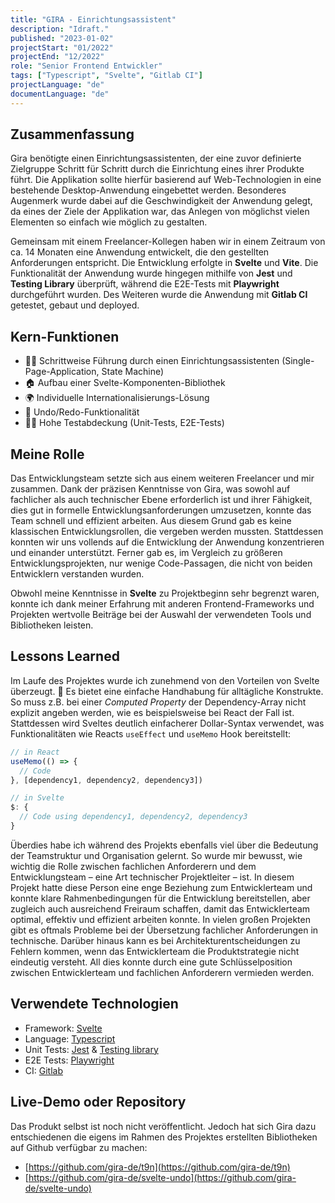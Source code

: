 ```yaml
---
title: "GIRA - Einrichtungsassistent"
description: "Idraft."
published: "2023-01-02"
projectStart: "01/2022"
projectEnd: "12/2022"
role: "Senior Frontend Entwickler"
tags: ["Typescript", "Svelte", "Gitlab CI"]
projectLanguage: "de"
documentLanguage: "de"
---
```


## Zusammenfassung

Gira benötigte einen Einrichtungsassistenten, der eine zuvor definierte Zielgruppe Schritt für Schritt durch die Einrichtung eines ihrer Produkte führt. Die Applikation sollte hierfür basierend auf Web-Technologien in eine bestehende Desktop-Anwendung eingebettet werden. Besonderes Augenmerk wurde dabei auf die Geschwindigkeit der Anwendung gelegt, da eines der Ziele der Applikation war, das Anlegen von möglichst vielen Elementen so einfach wie möglich zu gestalten.

Gemeinsam mit einem Freelancer-Kollegen haben wir in einem Zeitraum von ca. 14 Monaten eine Anwendung entwickelt, die den gestellten Anforderungen entspricht. Die Entwicklung erfolgte in **Svelte** und **Vite**. Die Funktionalität der Anwendung wurde hingegen mithilfe von **Jest** und **Testing Library** überprüft, während die E2E-Tests mit **Playwright** durchgeführt wurden. Des Weiteren wurde die Anwendung mit **Gitlab CI** getestet, gebaut und deployed.

## Kern-Funktionen

- 🧙🏻 Schrittweise Führung durch einen Einrichtungsassistenten (Single-Page-Application, State Machine)
- 🏠 Aufbau einer Svelte-Komponenten-Bibliothek
- 🌍 Individuelle Internationalisierungs-Lösung
- 📝 Undo/Redo-Funktionalität
- 👌🏻 Hohe Testabdeckung (Unit-Tests, E2E-Tests)

## Meine Rolle

Das Entwicklungsteam setzte sich aus einem weiteren Freelancer und mir zusammen. Dank der präzisen Kenntnisse von Gira, was sowohl auf fachlicher als auch technischer Ebene erforderlich ist und ihrer Fähigkeit, dies gut in formelle Entwicklungsanforderungen umzusetzen, konnte das Team schnell und effizient arbeiten. Aus diesem Grund gab es keine klassischen Entwicklungsrollen, die vergeben werden mussten. Stattdessen konnten wir uns vollends auf die Entwicklung der Anwendung konzentrieren und einander unterstützt. Ferner gab es, im Vergleich zu größeren Entwicklungsprojekten, nur wenige Code-Passagen, die nicht von beiden Entwicklern verstanden wurden.

Obwohl meine Kenntnisse in **Svelte** zu Projektbeginn sehr begrenzt waren, konnte ich dank meiner Erfahrung mit anderen Frontend-Frameworks und Projekten wertvolle Beiträge bei der Auswahl der verwendeten Tools und Bibliotheken leisten.

## Lessons Learned

Im Laufe des Projektes wurde ich zunehmend von den Vorteilen von Svelte überzeugt. 💌 Es bietet eine einfache Handhabung für alltägliche Konstrukte. So muss z.B. bei einer _Computed Property_ der Dependency-Array nicht explizit angeben werden, wie es beispielsweise bei React der Fall ist. Stattdessen wird Sveltes deutlich einfacherer Dollar-Syntax verwendet, was Funktionalitäten wie Reacts `useEffect` und `useMemo` Hook bereitstellt:

```javascript
// in React
useMemo(() => {
  // Code
}, [dependency1, dependency2, dependency3])

// in Svelte
$: {
  // Code using dependency1, dependency2, dependency3
}
```

Überdies habe ich während des Projekts ebenfalls viel über die Bedeutung der Teamstruktur und Organisation gelernt. So wurde mir bewusst, wie wichtig die Rolle zwischen fachlichen Anforderern und dem Entwicklungsteam – eine Art technischer Projektleiter – ist. In diesem Projekt hatte diese Person eine enge Beziehung zum Entwicklerteam und konnte klare Rahmenbedingungen für die Entwicklung bereitstellen, aber zugleich auch ausreichend Freiraum schaffen, damit das Entwicklerteam optimal, effektiv und effizient arbeiten konnte. In vielen großen Projekten gibt es oftmals Probleme bei der Übersetzung fachlicher Anforderungen in technische. Darüber hinaus kann es bei Architekturentscheidungen zu Fehlern kommen, wenn das Entwicklerteam die Produktstrategie nicht eindeutig versteht. All dies konnte durch eine gute Schlüsselposition zwischen Entwicklerteam und fachlichen Anforderern vermieden werden.

## Verwendete Technologien

- Framework: [Svelte](https://svelte.dev/)
- Language: [Typescript](https://www.typescriptlang.org/)
- Unit Tests: [Jest](https://jestjs.io/) & [Testing library](https://testing-library.com/)
- E2E Tests: [Playwright](https://playwright.dev/)
- CI: [Gitlab](https://about.gitlab.com/)

## Live-Demo oder Repository

Das Produkt selbst ist noch nicht veröffentlicht. Jedoch hat sich Gira dazu entschiedenen die eigens im Rahmen des Projektes erstellten Bibliotheken auf Github verfügbar zu machen:

- [https://github.com/gira-de/t9n](https://github.com/gira-de/t9n)
- [https://github.com/gira-de/svelte-undo](https://github.com/gira-de/svelte-undo)
